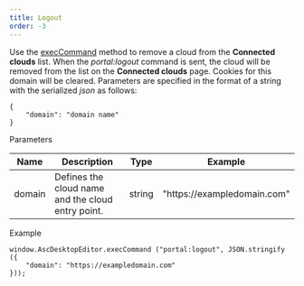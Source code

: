 ```yaml
---
title: Logout
order: -3
---
```

Use the [execCommand](/desktop/execcommand) method to remove a cloud from the **Connected clouds** list. When the *portal:logout* command is sent, the cloud will be removed from the list on the **Connected clouds** page. Cookies for this domain will be cleared. Parameters are specified in the format of a string with the serialized *json* as follows:

```
{
    "domain": "domain name"
}
```

Parameters

| Name   | Description                                       | Type   | Example                      |
| ------ | ------------------------------------------------- | ------ | ---------------------------- |
| domain | Defines the cloud name and the cloud entry point. | string | "https\://exampledomain.com" |

Example

```
window.AscDesktopEditor.execCommand ("portal:logout", JSON.stringify ({
    "domain": "https://exampledomain.com"
}));
```
